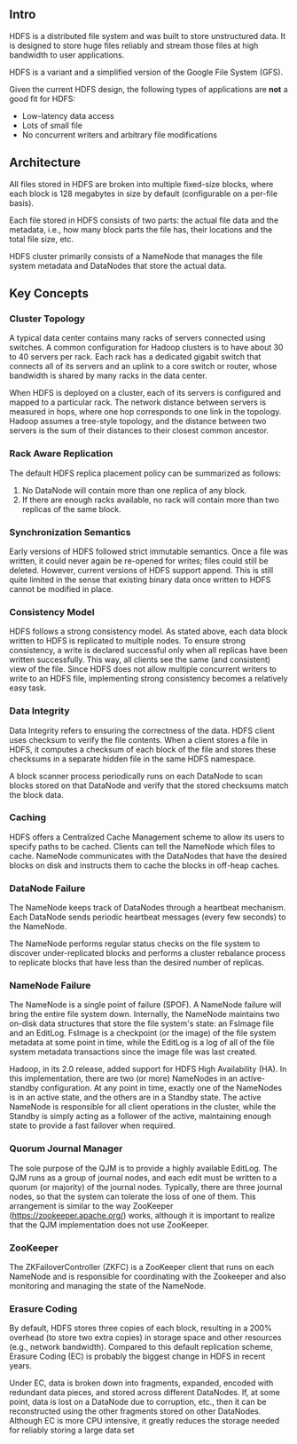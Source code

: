 ## Intro 

HDFS is a distributed file system and was built to store unstructured data. It
is designed to store huge files reliably and stream those files at high
bandwidth to user applications.

HDFS is a variant and a simplified version of the Google File System (GFS).

Given the current HDFS design, the following types of applications are **not** a
good fit for HDFS:

- Low-latency data access
- Lots of small file
- No concurrent writers and arbitrary file modifications

## Architecture

All files stored in HDFS are broken into multiple fixed-size blocks, where
each block is 128 megabytes in size by default (configurable on a per-file
basis). 

Each file stored in HDFS consists of two parts: the actual file data and
the metadata, i.e., how many block parts the file has, their locations and the
total file size, etc. 

HDFS cluster primarily consists of a NameNode that
manages the file system metadata and DataNodes that store the actual data.


## Key Concepts

### Cluster Topology 

A typical data center contains many racks of servers connected using
switches. A common configuration for Hadoop clusters is to have about 30 to
40 servers per rack. Each rack has a dedicated gigabit switch that connects
all of its servers and an uplink to a core switch or router, whose bandwidth
is shared by many racks in the data center.

When HDFS is deployed on a cluster, each of its servers is configured and
mapped to a particular rack. The network distance between servers is
measured in hops, where one hop corresponds to one link in the topology.
Hadoop assumes a tree-style topology, and the distance between two servers
is the sum of their distances to their closest common ancestor.

### Rack Aware Replication

The default HDFS replica placement policy can be summarized as follows:
1. No DataNode will contain more than one replica of any block.
2. If there are enough racks available, no rack will contain more than two
replicas of the same block.

### Synchronization Semantics

Early versions of HDFS followed strict immutable semantics. Once a file
was written, it could never again be re-opened for writes; files could still be
deleted. However, current versions of HDFS support append. This is still
quite limited in the sense that existing binary data once written to HDFS
cannot be modified in place.

### Consistency Model 

HDFS follows a strong consistency model. As stated above, each data block
written to HDFS is replicated to multiple nodes. To ensure strong consistency,
a write is declared successful only when all replicas have been written successfully. 
This way, all clients see the same (and consistent) view of the
file. Since HDFS does not allow multiple concurrent writers to write to an
HDFS file, implementing strong consistency becomes a relatively easy task.


### Data Integrity

Data Integrity refers to ensuring the correctness of the data. 
HDFS client uses checksum to verify the file contents. When a
client stores a file in HDFS, it computes a checksum of each block of the file
and stores these checksums in a separate hidden file in the same HDFS
namespace. 

A block scanner process periodically runs on each DataNode to scan blocks
stored on that DataNode and verify that the stored checksums match the
block data. 

### Caching

HDFS offers a Centralized Cache Management scheme to allow
its users to specify paths to be cached. Clients can tell the NameNode which
files to cache. NameNode communicates with the DataNodes that have the
desired blocks on disk and instructs them to cache the blocks in off-heap
caches.

### DataNode Failure

The NameNode keeps track of DataNodes through a heartbeat mechanism.
Each DataNode sends periodic heartbeat messages (every few seconds) to the
NameNode. 

The NameNode performs regular
status checks on the file system to discover under-replicated blocks and
performs a cluster rebalance process to replicate blocks that have less than
the desired number of replicas.

### NameNode Failure

The NameNode is a single point of failure (SPOF). A NameNode failure will
bring the entire file system down. Internally, the NameNode maintains two
on-disk data structures that store the file system's state: an FsImage file and
an EditLog. FsImage is a checkpoint (or the image) of the file system
metadata at some point in time, while the EditLog is a log of all of the file
system metadata transactions since the image file was last created. 

Hadoop, in its 2.0 release, added support for HDFS
High Availability (HA). In this implementation, there are two (or more)
NameNodes in an active-standby configuration. At any point in time, exactly
one of the NameNodes is in an active state, and the others are in a Standby
state. The active NameNode is responsible for all client operations in the
cluster, while the Standby is simply acting as a follower of the active,
maintaining enough state to provide a fast failover when required.

### Quorum Journal Manager 

The sole purpose of the QJM is to provide a highly available EditLog. The
QJM runs as a group of journal nodes, and each edit must be written to a
quorum (or majority) of the journal nodes. Typically, there are three journal
nodes, so that the system can tolerate the loss of one of them. This
arrangement is similar to the way ZooKeeper (https://zookeeper.apache.org/)
works, although it is important to realize that the QJM implementation does
not use ZooKeeper.

### ZooKeeper

The ZKFailoverController (ZKFC) is a ZooKeeper client that runs on each
NameNode and is responsible for coordinating with the Zookeeper and also
monitoring and managing the state of the NameNode.

### Erasure Coding 

By default, HDFS stores three copies of each block, resulting in a 200%
overhead (to store two extra copies) in storage space and other resources
(e.g., network bandwidth). Compared to this default replication scheme,
Erasure Coding (EC) is probably the biggest change in HDFS in recent years.

Under EC, data is broken down into fragments, expanded, encoded with
redundant data pieces, and stored across different DataNodes. If, at some
point, data is lost on a DataNode due to corruption, etc., then it can be
reconstructed using the other fragments stored on other DataNodes.
Although EC is more CPU intensive, it greatly reduces the storage needed for
reliably storing a large data set